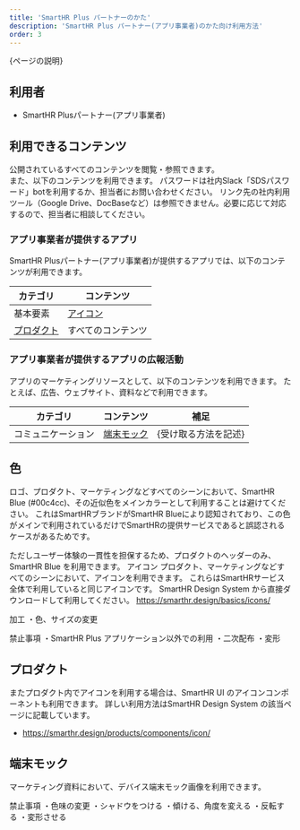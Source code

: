 ```yaml
---
title: 'SmartHR Plus パートナーのかた'
description: 'SmartHR Plus パートナー(アプリ事業者)のかた向け利用方法'
order: 3
---
```


{ページの説明}

## 利用者

- SmartHR Plusパートナー(アプリ事業者)

## 利用できるコンテンツ

公開されているすべてのコンテンツを閲覧・参照できます。  
また、以下のコンテンツを利用できます。
パスワードは社内Slack「SDSパスワード」botを利用するか、担当者にお問い合わせください。
リンク先の社内利用ツール（Google Drive、DocBaseなど）は参照できません。必要に応じて対応するので、担当者に相談してください。

### アプリ事業者が提供するアプリ

SmartHR Plusパートナー(アプリ事業者)が提供するアプリでは、以下のコンテンツが利用できます。

| カテゴリ | コンテンツ |
| --- | --- |
| 基本要素 | [アイコン](/basics/icons/) |
| [プロダクト](/products) | すべてのコンテンツ | 

### アプリ事業者が提供するアプリの広報活動

アプリのマーケティングリソースとして、以下のコンテンツを利用できます。
たとえば、広告、ウェブサイト、資料などで利用できます。

| カテゴリ | コンテンツ | 補足 |
| --- | --- | --- |
| コミュニケーション | [端末モック]() | {受け取る方法を記述} |


## 色

ロゴ、プロダクト、マーケティングなどすべてのシーンにおいて、SmartHR Blue (#00c4cc)、その近似色をメインカラーとして利用することは避けてください。
これはSmartHRブランドがSmartHR Blueにより認知されており、この色がメインで利用されているだけでSmartHRの提供サービスであると誤認されるケースがあるためです。

ただしユーザー体験の一貫性を担保するため、プロダクトのヘッダーのみ、SmartHR Blue を利用できます。
アイコン
プロダクト、マーケティングなどすべてのシーンにおいて、アイコンを利用できます。
これらはSmartHRサービス全体で利用していると同じアイコンです。
SmartHR Design System から直接ダウンロードして利用してください。
https://smarthr.design/basics/icons/

加工
・色、サイズの変更

禁止事項
・SmartHR Plus アプリケーション以外での利用
・二次配布
・変形

## プロダクト
またプロダクト内でアイコンを利用する場合は、SmartHR UI のアイコンコンポーネントも利用できます。
詳しい利用方法はSmartHR Design System の該当ページに記載しています。
 - https://smarthr.design/products/components/icon/


## 端末モック
マーケティング資料において、デバイス端末モック画像を利用できます。

禁止事項
・色味の変更
・シャドウをつける
・傾ける、角度を変える
・反転する
・変形させる